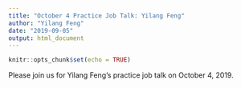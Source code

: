 ```yaml
---
title: "October 4 Practice Job Talk: Yilang Feng"
author: "Yilang Feng"
date: "2019-09-05"
output: html_document
---
```


```r
knitr::opts_chunk$set(echo = TRUE)
```

Please join us for Yilang Feng's practice job talk on October 4, 2019.

